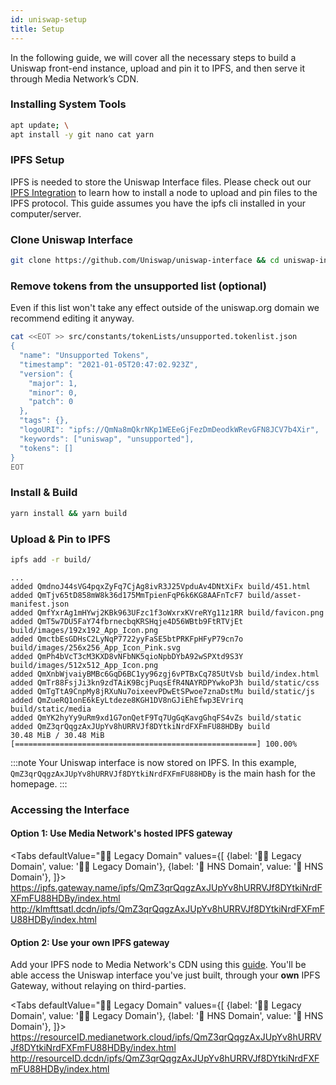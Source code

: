 ```yaml
---
id: uniswap-setup
title: Setup
---
```


In the following guide, we will cover all the necessary steps to build a Uniswap front-end instance, upload and pin it to IPFS, and then serve it through Media Network’s CDN.


### Installing System Tools

```bash
apt update; \
apt install -y git nano cat yarn 
```

### IPFS Setup
 
IPFS is needed to store the Uniswap Interface files. Please check out our [IPFS Integration](ipfs-setup) to learn how to install a node to upload and pin files to the IPFS protocol. This guide assumes you have the ipfs cli installed in your computer/server.

### Clone Uniswap Interface

```bash
git clone https://github.com/Uniswap/uniswap-interface && cd uniswap-interface && rm src/constants/tokenLists/unsupported.tokenlist.json
```

### Remove tokens from the unsupported list (optional)

Even if this list won't take any effect outside of the uniswap.org domain we recommend editing it anyway.

```bash
cat <<EOT >> src/constants/tokenLists/unsupported.tokenlist.json
{
  "name": "Unsupported Tokens",
  "timestamp": "2021-01-05T20:47:02.923Z",
  "version": {
    "major": 1,
    "minor": 0,
    "patch": 0
  },
  "tags": {},
  "logoURI": "ipfs://QmNa8mQkrNKp1WEEeGjFezDmDeodkWRevGFN8JCV7b4Xir",
  "keywords": ["uniswap", "unsupported"],
  "tokens": []
}
EOT
```

### Install & Build 

```bash
yarn install && yarn build
```

### Upload & Pin to IPFS

```bash
ipfs add -r build/
```

```
...
added QmdnoJ44sVG4pqxZyFq7CjAg8ivR3J25VpduAv4DNtXiFx build/451.html
added QmTjv65tD858mW8k36d175MmTpienFqP6k6KG8AAFnTcF7 build/asset-manifest.json
added QmfYxrAg1mHYwj2KBk963UFzc1f3oWxrxKVreRYg11z1RR build/favicon.png
added QmT5w7DU5FaY74fbrnecbqKRSHqje4D56WBtb9FtRTVjEt build/images/192x192_App_Icon.png
added QmctbEsGDHsC2LyNqP7722yyFaSE5btPRKFpHFyP79cn7o build/images/256x256_App_Icon_Pink.svg
added QmPh4bVcT3cM3KXD8vNFbNK5qioNpbDYbA92wSPXtd9S3Y build/images/512x512_App_Icon.png
added QmXnbWjvaiyBMBc6GqD6BC1yy96zgj6vPTBxCq785UtVsb build/index.html
added QmTr88FsjJi3kn9zdTAiK9BcjPuqsEfR4NAYRDPYwkoP3h build/static/css
added QmTgTtA9CnpMy8jRXuNu7oixeevPDwEtSPwoe7znaDstMu build/static/js
added QmZueRQ1onE6kEyLtdeze8KGH1DV8nGJiEhEfwp3EVrirq build/static/media
added QmYK2hyYy9uRm9xd1G7onQetF9Tq7UgGqKavgGhqFS4vZs build/static
added QmZ3qrQqgzAxJUpYv8hURRVJf8DYtkiNrdFXFmFU88HDBy build
30.48 MiB / 30.48 MiB [======================================================] 100.00%
```

:::note
Your Uniswap interface is now stored on IPFS. In this example, `QmZ3qrQqgzAxJUpYv8hURRVJf8DYtkiNrdFXFmFU88HDBy` is the main hash for the homepage.
:::

### Accessing the Interface

#### Option 1: Use Media Network's hosted IPFS gateway

<Tabs
  defaultValue="👴🏻 Legacy Domain"
  values={[
    {label: '👴🏻 Legacy Domain', value: '👴🏻 Legacy Domain'},
    {label: '🤝 HNS Domain', value: '🤝 HNS Domain'},
  ]}>
  <TabItem value="👴🏻 Legacy Domain">https://ipfs.gateway.name/ipfs/QmZ3qrQqgzAxJUpYv8hURRVJf8DYtkiNrdFXFmFU88HDBy/index.html</TabItem>
  <TabItem value="🤝 HNS Domain">http://klmfttsatl.dcdn/ipfs/QmZ3qrQqgzAxJUpYv8hURRVJf8DYtkiNrdFXFmFU88HDBy/index.html</TabItem>
</Tabs>

#### Option 2: Use your own IPFS gateway

Add your IPFS node to Media Network's CDN using this [guide](ipfs-about). You'll be able access the Uniswap interface you've just built, through your **own** IPFS Gateway, without relaying on third-parties.

<Tabs
  defaultValue="👴🏻 Legacy Domain"
  values={[
    {label: '👴🏻 Legacy Domain', value: '👴🏻 Legacy Domain'},
    {label: '🤝 HNS Domain', value: '🤝 HNS Domain'},
  ]}>
  <TabItem value="👴🏻 Legacy Domain">https://resourceID.medianetwork.cloud/ipfs/QmZ3qrQqgzAxJUpYv8hURRVJf8DYtkiNrdFXFmFU88HDBy/index.html</TabItem>
  <TabItem value="🤝 HNS Domain">http://resourceID.dcdn/ipfs/QmZ3qrQqgzAxJUpYv8hURRVJf8DYtkiNrdFXFmFU88HDBy/index.html</TabItem>
</Tabs>
